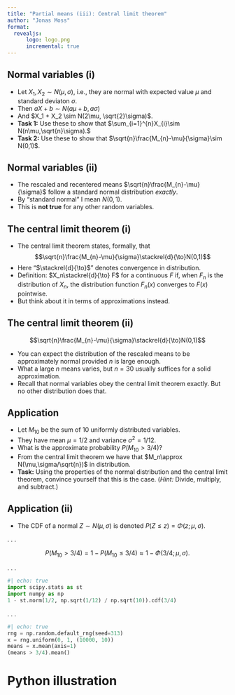 ```yaml
---
title: "Partial means (iii): Central limit theorem"
author: "Jonas Moss"
format:
  revealjs:
      logo: logo.png
      incremental: true   
---
```

  
## Normal variables (i)
- Let $X_1,X_2\sim N(\mu,\sigma)$, i.e., they are normal with expected value $\mu$ and standard deviaton $\sigma$.
- Then $aX+b\sim N(a\mu+b,a\sigma)$
- And $X_1 + X_2 \sim N(2\mu, \sqrt{2}\sigma)$.
- **Task 1:** Use these to show that $\sum_{i=1}^{n}X_{i}\sim N(n\mu,\sqrt{n}\sigma).$
- **Task 2:** Use these to show that $\sqrt{n}\frac{M_{n}-\mu}{\sigma}\sim N(0,1)$.

## Normal variables (ii)
- The rescaled and recentered means $\sqrt{n}\frac{M_{n}-\mu}{\sigma}$ follow a standard normal distribution *exactly*.
- By "standard normal" I mean $N(0,1)$.
- This is **not true** for any other random variables.

## The central limit theorem (i)
- The central limit theorem states, formally, that
$$\sqrt{n}\frac{M_{n}-\mu}{\sigma}\stackrel{d}{\to}N(0,1)$$
- Here "$\stackrel{d}{\to}$" denotes convergence in distribution. 
- Definition: $X_n\stackrel{d}{\to} F$ for a continuous $F$ if, when $F_n$ is the distribution of $X_n$, the distribution function $F_n(x)$ converges to $F(x)$ pointwise. 
- But think about it in terms of approximations instead.  

## The central limit theorem (ii)
$$\sqrt{n}\frac{M_{n}-\mu}{\sigma}\stackrel{d}{\to}N(0,1)$$

- You can expect the distribution of the rescaled means to be approximately normal provided $n$ is large enough. 
- What a large $n$ means varies, but $n=30$ usually suffices for a solid approximation.
- Recall that normal variables obey the central limit theorem exactly. But no 
  other distribution does that.
  
## Application
- Let $M_{10}$ be the sum of 10 uniformly distributed variables.
- They have mean $\mu=1/2$ and variance $\sigma^2=1/12$.
- What is the approximate probability $P(M_{10}>3/4)$?
- From the central limit theorem we have that $M_n\approx N(\mu,\sigma/\sqrt{n})$ in distribution.
- **Task:** Using the properties of the normal distribution and the central limit theorem,
  convince yourself that this is the case. (*Hint:* Divide, multiply, and subtract.)


## Application (ii)
- The CDF of a normal $Z\sim N(\mu,\sigma)$ is denoted $P(Z\leq z)=\Phi(z;\mu,\sigma)$.

. . .

$$P(M_{10}>3/4) = 1-P(M_{10}\leq3/4)\approx 1 - \Phi(3/4;\mu,\sigma).$$

. . .

```python
#| echo: true
import scipy.stats as st
import numpy as np
1 - st.norm(1/2, np.sqrt(1/12) / np.sqrt(10)).cdf(3/4)
```
. . .

```python
#| echo: true
rng = np.random.default_rng(seed=313)
x = rng.uniform(0, 1, (10000, 10))
means = x.mean(axis=1)
(means > 3/4).mean()
```

# Python illustration
